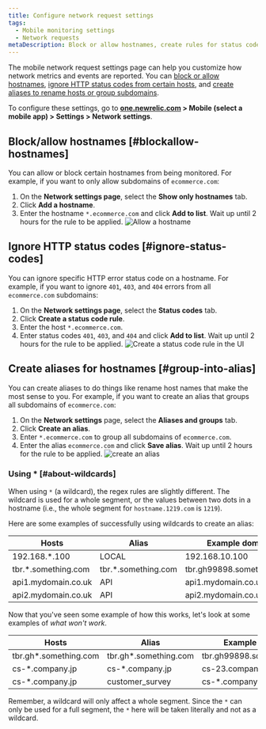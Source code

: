 ```yaml
---
title: Configure network request settings
tags:
  - Mobile monitoring settings
  - Network requests
metaDescription: Block or allow hostnames, create rules for status codes, and create aliases for hostnames.
---
```





The mobile network request settings page can help you customize how network metrics and events are reported. You can [block or allow hostnames](#blockallow-hostnames), [ignore HTTP status codes from certain hosts](#ignore-status-codes), and [create aliases to rename hosts or group subdomains](#group-into-alias).

To configure these settings, go to **[one.newrelic.com](https://one.newrelic.com/all-capabilities) > Mobile (select a mobile app) > Settings > Network settings**.

## Block/allow hostnames [#blockallow-hostnames]

You can allow or block certain hostnames from being monitored. For example, if you want to only allow subdomains of `ecommerce.com`:

1. On the **Network settings page**, select the **Show only hostnames** tab.
2. Click **Add a hostname**. 
3. Enter the hostname `*.ecommerce.com` and click **Add to list**. Wait up until 2 hours for the rule to be applied.
<img
  title="Allow a hostname"
  alt="Allow a hostname"
  src={mobileAllowHostname}
    />

## Ignore HTTP status codes [#ignore-status-codes]

You can ignore specific HTTP error status code on a hostname. For example, if you want to ignore `401`, `403`, and `404` errors from all `ecommerce.com` subdomains:

1. On the **Network settings page**, select the **Status codes** tab.
2. Click **Create a status code rule**. 
3. Enter the host `*.ecommerce.com`.
4. Enter status codes `401`, `403`, and `404`  and click **Add to list**. Wait up until 2 hours for the rule to be applied.
<img
  title="Create a status code rule"
  alt="Create a status code rule in the UI"
  src={mobileNewStatusRule}
  />

## Create aliases for hostnames [#group-into-alias]

You can create aliases to do things like rename host names that make the most sense to you. For example, if you want to create an alias that groups all subdomains of `ecommerce.com`:

1. On the **Network settings** page, select the **Aliases and groups** tab.
2. Click **Create an alias**.
3. Enter `*.ecommerce.com` to group all subdomains of `ecommerce.com`.
4. Enter the alias `ecommerce.com` and click **Save alias**. Wait up until 2 hours for the rule to be applied.
 <img
  title="Create an alias"
  alt="create an alias"
  src={mobileCreateAlias}
  />

### Using * [#about-wildcards]

When using `*` (a wildcard), the regex rules are slightly different. The wildcard is used for a whole segment, or the values between two dots in a hostname (i.e., the whole segment for `hostname.1219.com` is `1219`).

Here are some examples of successfully using wildcards to create an alias:

<table>
  <thead>
    <tr>
      <th>
      Hosts
      </th>
      <th>
        Alias
      </th>
      <th>
        Example domain
      </th>
      <th>
        Result
      </th>
    </tr>
  </thead>
  <tbody>
    <tr>
      <td>
        192.168.*.100
      </td>
      <td>
        LOCAL
      </td>
      <td>
        192.168.10.100
      </td>
      <td>
        LOCAL
      </td>
    </tr>
    <tr>
      <td>
        tbr.*.something.com
      </td>
      <td>
        tbr.*.something.com
      </td>
      <td>
        tbr.gh99898.something.com
      </td>
      <td>
        tbr.*.something.com
      </td>
    </tr>
    <tr>
      <td>
        api1.mydomain.co.uk
      </td>
      <td>
        API
      </td>
      <td>
        api1.mydomain.co.uk
      </td>
      <td>
        API
      </td>
    </tr>
    <tr>
      <td>
        api2.mydomain.co.uk
      </td>
      <td>
        API
      </td>
      <td>
        api2.mydomain.co.uk
      </td>
      <td>
        API
      </td>
    </tr>
  </tbody>
</table>

Now that you've seen some example of how this works, let's look at some examples of *what won't work*.

<table>
  <thead>
    <tr>
      <th>
      Hosts
      </th>
      <th>
        Alias
      </th>
      <th>
        Example domain
      </th>
      <th>
        Result
      </th>
    </tr>
  </thead>
  <tbody>
    <tr>
      <td>
        tbr.gh*.something.com
      </td>
      <td>
        tbr.gh*.something.com
      </td>
      <td>
        tbr.gh99898.something.com
      </td>
      <td>
        tbr.gh99898.something.com
      </td>
    </tr>
    <tr>
      <td>
        cs-*.company.jp
      </td>
      <td>
        cs-*.company.jp
      </td>
      <td>
        cs-23.company.jp
      </td>
      <td>
        cs-23.company.jp
      </td>
    </tr>
    <tr>
      <td>
        cs-*.company.jp
      </td>
      <td>
        customer_survey
      </td>
      <td>
        cs-*.company.jp
      </td>
      <td>
        customer_survey
      </td>
    </tr>
  </tbody>
</table>

Remember, a wildcard will only affect a whole segment. Since the `*` can only be used for a full segment, the `*` here will be taken literally and not as a wildcard.